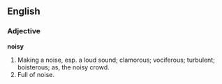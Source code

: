 ==English==

===Adjective===

'''noisy'''

#Making a noise, esp. a loud sound; clamorous; vociferous; turbulent; boisterous; as, the noisy crowd.
#Full of noise.